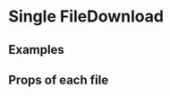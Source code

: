 
<Meta title="2 Pattern Library/4 Slices/File Downloads" component={DownloadableFiles} />

# Single FileDownload
 
 
## Examples

<Preview>
    <Story name="Single File Download">
        <div style={{padding: "20px"}}>
            <DownloadableFiles
                files={one}
            />
        </div>
    </Story>
</Preview>

<Preview>
    <Story name="Multiple File Downloads">
        <div style={{padding: "20px"}}>
            <DownloadableFiles
                files={demoFiles}
            />
        </div>
    </Story>
</Preview>

<Preview>
    <Story name="Empty test">
        <div style={{padding: "20px"}}>
            <DownloadableFiles
                files={empty}
            />
        </div>
    </Story>
</Preview>

## Props of each file

<Props of={FileDownload} />
